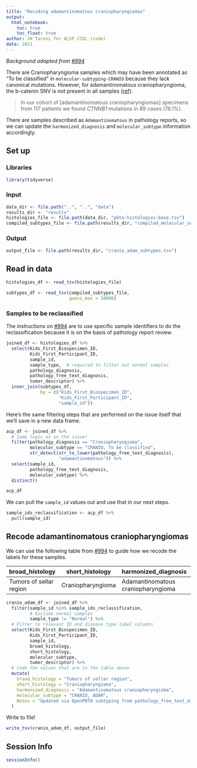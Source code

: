 ```yaml
---
title: "Recoding adamantinomatous craniopharyngiomas"
output: 
  html_notebook:
    toc: true
    toc_float: true
author: JN Taroni for ALSF CCDL (code)
date: 2021
---
```


_Background adapted from [#994](https://github.com/AlexsLemonade/OpenPBTA-analysis/issues/994)_

There are Craniopharyngioma samples which may have been annotated as "To be classified" in `molecular-subtyping-CRANIO` because they lack canonical mutations.
However, for adamantinomatous craniopharyngioma, the b-catenin SNV is not present in all samples ([ref](https://doi.org/10.1093/jnen/nlw116)):

> In our cohort of [adamantinomatous craniopharyngiomas] specimens from 117 patients we found _CTNNB1_ mutations in 89 cases (76.1%).

There are samples described as `Adamantinomatous` in pathology reports, so we can update the `harmonized_diagnosis` and `molecular_subtype` information accordingly.

## Set up

### Libraries

```r
library(tidyverse)
```

### Input

```r
data_dir <- file.path("..", "..", "data")
results_dir <- "results"
histologies_file <- file.path(data_dir, "pbta-histologies-base.tsv")
compiled_subtypes_file <- file.path(results_dir, "compiled_molecular_subtypes.tsv")
```

### Output

```r
output_file <- file.path(results_dir, "cranio_adam_subtypes.tsv")
```

## Read in data

```r
histologies_df <- read_tsv(histologies_file)
```

```r
subtypes_df <- read_tsv(compiled_subtypes_file,
                        guess_max = 10000)
```

### Samples to be reclassified

The instructions on [#994](https://github.com/AlexsLemonade/OpenPBTA-analysis/issues/994) are to use specific sample identifiers to do the reclassification because it is on the basis of pathology report review.

```r
joined_df <- histologies_df %>%
  select(Kids_First_Biospecimen_ID,
         Kids_First_Participant_ID,
         sample_id,
         sample_type,  # required to filter out normal samples
         pathology_diagnosis,
         pathology_free_text_diagnosis,
         tumor_descriptor) %>%
  inner_join(subtypes_df,
             by = c("Kids_First_Biospecimen_ID", 
                    "Kids_First_Participant_ID",
                    "sample_id"))
```

Here's the same filtering steps that are performed on the issue itself that we'll save in a new data frame.

```r
acp_df <- joined_df %>%
  # Same logic as on the issue!
  filter(pathology_diagnosis == "Craniopharyngioma",
         molecular_subtype == "CRANIO, To be classified",
         str_detect(str_to_lower(pathology_free_text_diagnosis), 
                    "adamantinomatous")) %>%
  select(sample_id,
         pathology_free_text_diagnosis,
         molecular_subtype) %>%
  distinct()

acp_df
```

We can pull the `sample_id` values out and use that in our next steps.

```r
sample_ids_reclassification <- acp_df %>%
  pull(sample_id)
```

## Recode adamantinomatous craniopharyngiomas

We can use the following table from [#994](https://github.com/AlexsLemonade/OpenPBTA-analysis/issues/994) to guide how we recode the labels for these samples.

| broad_histology         | short_histology   | harmonized_diagnosis               | molecular_subtype |
|-------------------------|-------------------|------------------------------------|-------------------|
| Tumors of sellar region | Craniopharyngioma | Adamantinomatous craniopharyngioma | CRANIO, ADAM      |

```r
cranio_adam_df <- joined_df %>% 
  filter(sample_id %in% sample_ids_reclassification,
         # Exclude normal samples
         sample_type != "Normal") %>%
  # Filter to relevant ID and disease type label columns
  select(Kids_First_Biospecimen_ID,
         Kids_First_Participant_ID,
         sample_id,
         broad_histology,
         short_histology,
         molecular_subtype,
         tumor_descriptor) %>%
  # Code the values that are in the table above
  mutate(
    broad_histology = "Tumors of sellar region",
    short_histology = "Craniopharyngioma",
    harmonized_diagnosis = "Adamantinomatous craniopharyngioma",
    molecular_subtype = "CRANIO, ADAM",
    Notes = "Updated via OpenPBTA subtyping from pathology_free_text_diagnosis"
  )
```

Write to file!

```r
write_tsv(cranio_adam_df, output_file)
```

## Session Info

```r
sessionInfo()
```

